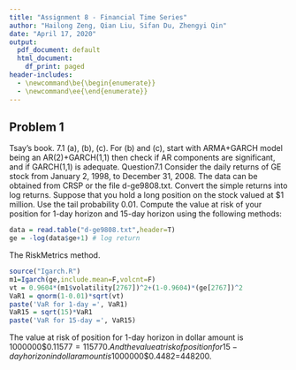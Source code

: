 ---
title: "Assignment 8 - Financial Time Series"
author: "Hailong Zeng, Qian Liu, Sifan Du, Zhengyi Qin"
date: "April 17, 2020"
output:
  pdf_document: default
  html_document:
    df_print: paged
header-includes:
  - \newcommand\be{\begin{enumerate}}
  - \newcommand\ee{\end{enumerate}}
---

## Problem 1
Tsay's book. 7.1 (a), (b), (c). For (b) and (c), start with ARMA+GARCH model being an AR(2)+GARCH(1,1) then check if AR components are significant, and if GARCH(1,1) is adequate.\newline
Question7.1\newline
Consider the daily returns of GE stock from January 2, 1998, to December 31, 2008. The data can be obtained from CRSP or the file d-ge9808.txt. Convert the simple returns into log returns. Suppose that you hold a long position on the stock valued at $1 million. Use the tail probability 0.01. Compute the value at risk of your position for 1-day horizon and 15-day horizon using the following methods:

```{r, message=FALSE, warning=FALSE}
data = read.table("d-ge9808.txt",header=T)
ge = -log(data$ge+1) # log return
```

\be
\item[a] The RiskMetrics method.
```{r}
source("Igarch.R")
m1=Igarch(ge,include.mean=F,volcnt=F)
vt = 0.9604*(m1$volatility[2767])^2+(1-0.9604)*(ge[2767])^2
VaR1 = qnorm(1-0.01)*sqrt(vt)
paste('VaR for 1-day =', VaR1)
VaR15 = sqrt(15)*VaR1
paste('VaR for 15-day =', VaR15)
```

The value at risk of position for 1-day horizon in dollar amount is 1000000$\times$0.11577=115770. And the value at risk of position for 15-day horizon in dollar amount is 1000000$\times$0.4482=448200.







